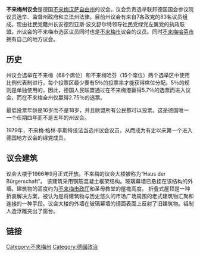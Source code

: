 {{Unreferenced|time=2021-02-16T15:54:36+00:00}}
{{Infobox legislature
| name              = 不来梅州议会
| native_name       = Bremische Bürgerschaft
| coa_pic           = Logo Bremische Bürgerschaft.svg
| coa_res           = 200px
| session_room      = Haus-der-Buergerschaft-01.jpg
| house_type        = 议会
| leader1_type      = 议长
| leader1           = 弗兰克·伊姆霍夫
| party1            = [[德国基督教民主联盟|CDU]] 
| election1         = 2019年7月3日
| members           = 84
| structure1        = Bürgerschaft of Bremen 2019.svg
| structure1_res    = 251px
| political_groups1 =  '''执政联盟 (49)'''
*{{Color box|{{Party meta/color/德国社会民主党}}|border=darkgray}} [[德国社会民主党|社民党]] (23)
*{{Color box|{{Party meta/color/联盟90/绿党}}|border=darkgray}} [[联盟90/绿党|绿党]] (16)
*{{Color box|{{Party meta/color/左翼党 (德国)}}|border=darkgray}} [[左翼党_(德国)|左翼党]] (10)
'''反对党 (35)'''
*{{Color box|{{Party meta/color/德国基督教民主联盟}}|border=darkgray}} [[德国基督教民主联盟|基民盟]] (24)
*{{Color box|{{Party meta/color/德國另類選擇}}|border=darkgray}} [[德國另類選擇|选择党]] (5)
*{{Color box|{{Party meta/color/自由民主党 (德国)}}|border=darkgray}} [[自由民主党_(德国)|自民党]] (5)
*{{Color box|#0000AA|border=darkgray}} 愤怒的公民 (1)
| last_election1    = [[2019年不来梅州议会选举|2019年5月26日]]
| next_election1    = 2023
| meeting_place     = [[不來梅州|不来梅汉萨自由州]]不来梅市集市广场议会大楼
| established       = 1433
| website           = [http://www.bremische-buergerschaft.de/ 不来梅州议会官网]
}}

'''不来梅州议会'''是德国[[不來梅州|不来梅汉萨自由州]]的议会。议会负责选举联邦德国国会参议院议员选举、监督州政府和立法州法律。目前州议会有来自7各政党的83名议员组成。现由社民党籍州长安德烈亚斯·波文舒尔特领导社民党绿党左翼党的执政联盟。州议会的不来梅市选区议员同时也是[[不来梅|不来梅市]]议会的议员。同时[[不来梅哈芬|不来梅哈芬市]]拥有自己的地方议会。

==历史==
州议会选举在不来梅（68个席位）和不来梅哈芬（15个席位）两个选举区中使用比例代表制进行，每个投票区最少要有5％的投票率才能获得席位分配。5％的规则是单独使用的，因此，德国人民联盟通过在不来梅港赢得5.7％的选票而进入议会，而在不来梅全州仅赢得2.75％的选票。

最低投票年龄是16岁而不是18岁，并且欧盟所有公民都可以投票。这是德国唯一一个任期四年而不是五年的州议会。

1979年，不来梅·格林·李斯特设法当选州议会议员，从而成为有史以来第一个进入德国地方议会的绿党成员。

==议会建筑==
议会大楼于1966年9月正式开放。不来梅的议会大楼被称为“Haus der Bürgerschaft”。 该建筑采用钢筋混凝土框架结构。玻璃幕墙已悬挂在该结构的外墙。建筑物的高度约为[[不来梅市政厅|不来梅市政厅]]和圣母教堂的屋檐高度。 折叠式屋顶是一种折衷解决方案，被认为是将建筑物与历史悠久的市场广场周围的老式建筑物汇聚和连接的一种手段。议会大楼的外墙在玻璃幕墙的镜面表面上反射了旧建筑物。铝制人造浮雕突出了窗台。

==链接==

[[Category:不來梅州|Category:不來梅州]]
[[Category:德國政治|Category:德國政治]]